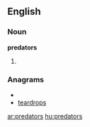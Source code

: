 ==English==

===Noun===
'''predators'''

# {{plural of|[[predator]]}}

===Anagrams===
* {{alphagram|adeoprrst}}
* [[teardrops#English|teardrops]]

[[ar:predators]]
[[hu:predators]]